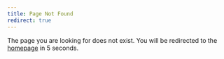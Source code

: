 ```yaml
---
title: Page Not Found
redirect: true
---
```


<script type="text/javascript">
    // Redirect to homepage after 5 seconds
    setTimeout(function() {
        window.location.href = "/";
    }, 5000);
</script>

The page you are looking for does not exist. You will be redirected to the [homepage](/) in <span id="countdown">5</span> seconds.

<script type="text/javascript">
    var countdownTime = 5;

    function startCountdown() {
        var countdownElement = document.getElementById("countdown");
        countdownElement.innerHTML = countdownTime;

        var countdownInterval = setInterval(function() {
            countdownTime--;
            countdownElement.innerHTML = countdownTime;

            if (countdownTime <= 0) {
                clearInterval(countdownInterval);
                window.location.href = "/";
            }
        }, 1000);
    }

    window.onload = startCountdown;
</script>